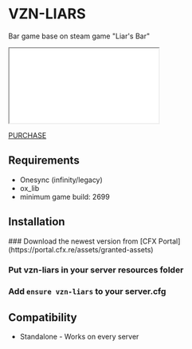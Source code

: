 
# VZN-LIARS

Bar game base on steam game "Liar's Bar"

<iframe
    className="aspect-video w-full"
    src={"https://www.youtube.com/embed/lHhl9R4Sc6Y"}
    title="VZN Liars preview"
    allow="accelerometer; autoplay; clipboard-write; encrypted-media; gyroscope; picture-in-picture"
></iframe>

[PURCHASE](https://vzn-scripts.tebex.io/package/6633623)

## Requirements

-   Onesync (infinity/legacy)
-   ox_lib
-   minimum game build: 2699

## Installation

<Steps>
### Download the newest version from [CFX Portal](https://portal.cfx.re/assets/granted-assets)

### Put vzn-liars in your server resources folder

### Add `ensure vzn-liars` to your server.cfg

</Steps>

## Compatibility

-   Standalone - Works on every server
